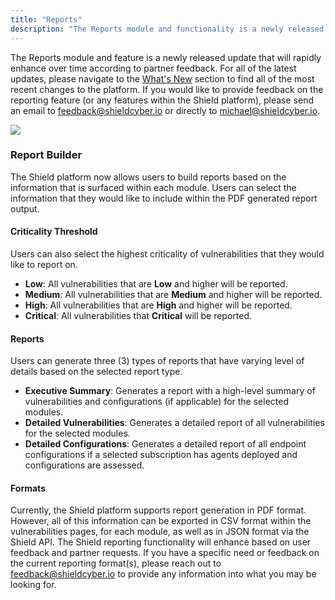```yaml
---
title: "Reports"
description: "The Reports module and functionality is a newly released feature which will allow users to export subscription specific information at different levels of analysis."
---
```


<Note>The Reports module and feature is a newly released update that will rapidly enhance over time according to partner feedback.  For all of the latest updates, please navigate to the [What's New](https://docs.shieldcyber.io/whats-new) section to find all of the most recent changes to the platform.  If you would like to provide feedback on the reporting feature (or any features within the Shield platform), please send an email to feedback@shieldcyber.io or directly to michael@shieldcyber.io.</Note>

<Frame type="glass">
  <img src="/images/reporting.png" />
</Frame>

### Report Builder

The Shield platform now allows users to build reports based on the information that is surfaced within each module.  Users can select the information that they would like to include within the PDF generated report output.


#### Criticality Threshold

Users can also select the highest criticality of vulnerabilities that they would like to report on.
- **Low**: All vulnerabilities that are **Low** and higher will be reported.
- **Medium**: All vulnerabilities that are **Medium** and higher will be reported.
- **High**: All vulnerabilities that are **High** and higher will be reported.
- **Critical**: All vulnerabilities that **Critical** will be reported.

#### Reports
Users can generate three (3) types of reports that have varying level of details based on the selected report type.
- **Executive Summary**: Generates a report with a high-level summary of vulnerabilities and configurations (if applicable) for the selected modules.
- **Detailed Vulnerabilities**: Generates a detailed report of all vulnerabilities for the selected modules.
- **Detailed Configurations**: Generates a detailed report of all endpoint configurations if a selected subscription has agents deployed and configurations are assessed.

#### Formats
Currently, the Shield platform supports report generation in PDF format.  However, all of this information can be exported in CSV format within the vulnerabilities pages, for each module, as well as in JSON format via the Shield API.  The Shield reporting functionality will enhance based on user feedback and partner requests.  If you have a specific need or feedback on the current reporting format(s), please reach out to feedback@shieldcyber.io to provide any information into what you may be looking for.
